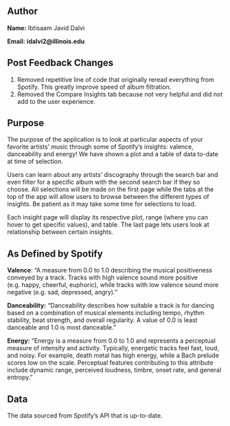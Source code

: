 ## Author

**Name:** Ibtisaam Javid Dalvi

**Email:** **idalvi2@illinois.edu**

## Post Feedback Changes

1. Removed repetitive line of code that originally reread everything from Spotify. This greatly improve speed of album filtration.
2. Removed the Compare Insights tab because not very helpful and did not add to the user experience.

## Purpose

The purpose of the application is to look at particular aspects of your favorite artists' music through some of Spotify's insights: valence, danceability and energy! We have shown a plot and a table of data to-date at time of selection.

Users can learn about any artists' discography through the search bar and even filter for a specific album with the second search bar if they so choose. All selections will be  made on the first page while the tabs at the top of the app will allow users to browse between the different types of insights. Be patient as it may take some time for selections to load.

Each insight page will display its respective plot, range (where you can hover to get specific values), and table. The last page lets users look at relationship between certain insights.

## As  Defined by Spotify

**Valence**:
“A measure from 0.0 to 1.0 describing the musical positiveness conveyed by a track. Tracks with high valence sound more positive (e.g. happy, cheerful, euphoric), while tracks with low valence sound more negative (e.g. sad, depressed, angry).”

**Danceability:**
“Danceability describes how suitable a track is for dancing based on a combination of musical elements including tempo, rhythm stability, beat strength, and overall regularity. A value of 0.0 is least danceable and 1.0 is most danceable.”

**Energy:**
“Energy is a measure from 0.0 to 1.0 and represents a perceptual measure of intensity and activity. Typically, energetic tracks feel fast, loud, and noisy. For example, death metal has high energy, while a Bach prelude scores low on the scale. Perceptual features contributing to this attribute include dynamic range, perceived loudness, timbre, onset rate, and general entropy.”

## Data

The data sourced from Spotify's API that is up-to-date. 